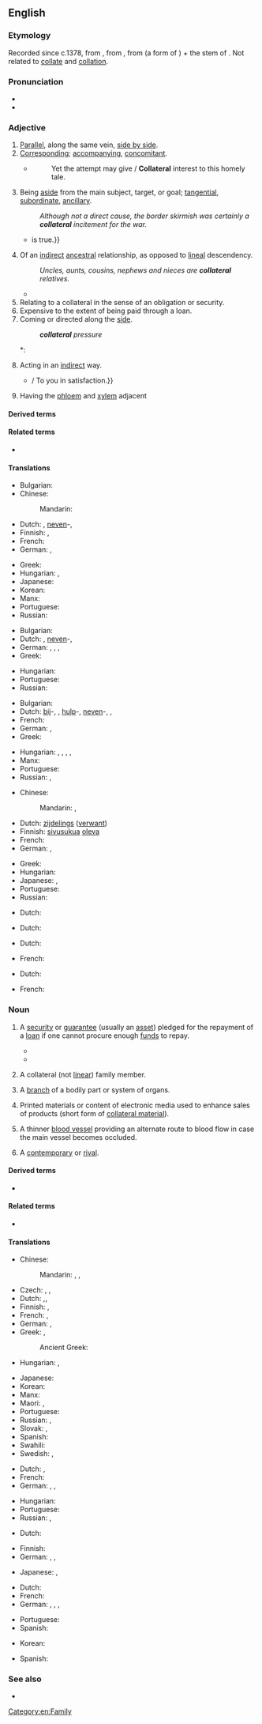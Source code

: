 {{also|collatéral}}
==English==

===Etymology===
Recorded since c.1378, from {{der|en|fro|-}}, from {{der|en|ML.|collaterālis}}, from {{der|en|la|col-|t=together with}} (a form of {{m|la|con-}}) + the stem of {{m|la|latus|t=side}}. Not related to [[collate]] and [[collation]].

===Pronunciation===
* {{IPA|en|/kəˈlætəɹəl/}}
* {{audio|en|LL-Q1860 (eng)-Vealhurl-collateral.wav ‎|Audio (UK)}}

===Adjective===
{{en-adj|-}}

# [[parallel|Parallel]], along the same vein, [[side by side]].
# [[corresponding|Corresponding]]; [[accompanying]], [[concomitant]].
#* {{rfdatek|en|Wordsworth}}
#*: Yet the attempt may give / '''Collateral''' interest to this homely tale.
# Being [[aside]] from the main subject, target, or goal; [[tangential]], [[subordinate]], [[ancillary]].
#: ''Although not a direct cause, the border skirmish was certainly a '''collateral''' incitement for the war.''
#: {{ux|en|'''collateral''' damage}}
#* {{RQ:Macaulay Atterbury|That he [Atterbury] was altogether in the wrong on the main question, and on all the '''collateral''' questions springing out of it, {{...}} is true.}}
# Of an [[indirect]] [[ancestral]] relationship, as opposed to [[lineal]] descendency.
#: ''Uncles, aunts, cousins, nephews and nieces are '''collateral''' relatives.''
#* {{quote-text|en|year=1885|author={{w|Richard Burton}}| title=The Book of the Thousand Nights and a Night| volume=5| passage=The pure blood all descends from five '''collateral''' lines called Al-Khamsah (the Cinque).}}
# Relating to a collateral in the sense of an obligation or security.
# Expensive to the extent of being paid through a loan.
# Coming or directed along the [[side]].
#: '''''collateral''' pressure''
#*: {{RQ:Shakespeare All's Well|I|i|passage='''collateral''' light}}
# Acting in an [[indirect]] way.
#*{{RQ:Shakespeare Lear|IV|v|passage=If by direct or by '''collateral''' hand / They find us touched, we will our kingdom give {{...}} / To you in satisfaction.}}
# {{lb|en|biology|of a vascular bundle}} Having the [[phloem]] and [[xylem]] adjacent

====Derived terms====
{{col4|en
|bicollateral
|collateral artery
|collateral circulation
|collateral damage
|collateral form
|collateral material
|collateral security
|collateral vein
|collateral vessel
|collaterality
|collaterally
}}

====Related terms====
* {{l|en|lateral}}

====Translations====
{{trans-top|parallel, along the same vein}}
* Bulgarian: {{t+|bg|успореден}}
* Chinese:
*: Mandarin: {{t+|cmn|旁系|alt=旁系的|tr=pángxì de|sc=Hani}}
* Dutch: {{t+|nl|collateraal}}, [[neven]]-, {{t+|nl|zijdelings}}
* Finnish: {{t+|fi|rinnakkainen}}, {{t|fi|[[rinnakkainen|rinnakkais-]]}}
* French: {{t+|fr|collatéral|m}}
* German: {{t|de|nebeneinanderliegend}}, {{t+|de|benachbart}}
{{trans-mid}}
* Greek: {{t+|el|παράλληλος|m|sc=Grek}}
* Hungarian: {{t+|hu|párhuzamos}}, {{t+|hu|szomszédos}}
* Japanese: {{t|ja|傍系の|tr=bōkei no}}
* Korean: {{t|ko|평행한}}
* Manx: {{t|gv|co-heuagh}}
* Portuguese: {{t|pt|colateral}}
* Russian: {{t+|ru|боково́й}}
{{trans-bottom}}

{{trans-top|corresponding, accompanying}}
* Bulgarian: {{t+|bg|съпътствуващ}}
* Dutch: {{t+|nl|collateraal}}, [[neven]]-, {{t+|nl|begeleidend}}
* German: {{t+|de|Neben-}}, {{t+|de|Bei-}}, {{t+|de|begleitend}}, {{t|de|Begleit-}}
* Greek: {{t+|el|συμπληρωματικός|m|sc=Grek}}
{{trans-mid}}
* Hungarian: {{t+|hu|kísérő}}
* Portuguese: {{t|pt|colateral}}
* Russian: {{t+|ru|сопу́тствующий}}
{{trans-bottom}}

{{trans-top|aside from the main subject, target}}
* Bulgarian: {{t+|bg|косвен}}
* Dutch: [[bij]]-, {{t+|nl|bijkomstig}}, [[hulp]]-, [[neven]]-, {{t+|nl|subsidiair}}, {{t+|nl|zijdelings}}
* French: {{t+|fr|collatéral|m}}
* German: {{t|de|hinzukommend}}, {{t+|de|Bei-}}
* Greek: {{t+|el|παράπλευρος|m|sc=Grek}}
{{trans-mid}}
* Hungarian: {{t+|hu|járulékos}}, {{t+|hu|kiegészítő}}, {{t+|hu|al-}}, {{t|hu|mellék-}}, {{t+|hu|mellékes}}
* Manx: {{t|gv|co-cheimnagh}}
* Portuguese: {{t|pt|colateral}}
* Russian: {{t+|ru|побо́чный}}, {{t+|ru|ко́свенный}}
{{trans-bottom}}

{{trans-top|of an indirect family relationship}}
* Chinese:
*: Mandarin: {{t+|cmn|旁系親屬|sc=Hani}}, {{t+|cmn|旁系亲属|tr=pángxì qīnshǔ}}
* Dutch: [[zijdelings]] ([[verwant]])
* Finnish: [[sivusuku]]a [[oleva]]
* French: {{t+|fr|collatéral|m}}
* German: {{t+|de|entfernt}}, {{t+|de|weitläufig}}
{{trans-mid}}
* Greek: {{t+|el|έμμεσος|m|sc=Grek}}
* Hungarian: {{t|hu|oldalági}}
* Japanese: {{t|ja|傍系親族の|tr=bōkei-shinzoku no}}, {{t|ja|傍系縁者の|tr=bōkei-enja no}}
* Portuguese: {{t|pt|colateral}}
* Russian: {{t+|ru|боково́й}}
{{trans-bottom}}

{{trans-top|related to an obligation or security}}
* Dutch: {{t-needed|nl}}
{{trans-mid}}
{{trans-bottom}}

{{trans-top|expensive}}
* Dutch: {{t-needed|nl}}
{{trans-mid}}
{{trans-bottom}}

{{trans-top|coming alongside}}
* Dutch: {{t-needed|nl}}
{{trans-mid}}
* French: {{t+|fr|collatéral|m}}
{{trans-bottom}}

{{trans-top|acting indirectly}}
* Dutch: {{t-needed|nl}}
{{trans-mid}}
* French: {{t+|fr|indirect|m}}
{{trans-bottom}}

===Noun===
{{en-noun|~}}

# {{lb|en|finance}} A [[security]] or [[guarantee]] (usually an [[asset]]) pledged for the repayment of a [[loan]] if one cannot procure enough [[fund]]s to repay.
#: {{syn|en|pledge}}
#* {{quote-web|en|year=2016|author=Ambrose Evans-Pritchard|work=The Telegraph|url=http://www.telegraph.co.uk/business/2016/10/16/euro-house-of-cards-to-collapse-warns-ecb-prophet/|title=Euro 'house of cards' to collapse, warns ECB prophet|passage="The decline in the quality of eligible '''collateral''' is a grave problem. The ECB is now buying corporate bonds that are close to junk, and the haircuts can barely deal with a one-notch credit downgrade. The reputational risk of such actions by a central bank would have been unthinkable in the past."}}
#* {{quote-web|en|url=https://www.nytimes.com/interactive/2019/08/14/magazine/slavery-capitalism.html|title=In order to understand the brutality of American capitalism, you have to start on the plantation|author=Matthew Desmond|work=New York Times|date=2019-08-14|passage= In colonial times, when land was not worth much and banks didn’t exist, most lending was based on human property. In the early 1700s, slaves were the dominant '''collateral''' in South Carolina.}}
# {{lb|en|now|_|rare}} A collateral (not [[linear]]) family member.
# {{lb|en|anatomy}} A [[branch]] of a bodily part or system of organs.
#: {{ux|en|Besides the arteries blood streams through numerous veins we call '''collaterals'''.}}
# {{lb|en|marketing}} Printed materials or content of electronic media used to enhance sales of products (short form of [[collateral material]]).
# {{lb|en|anatomy}} A thinner [[blood vessel]] providing an alternate route to blood flow in case the main vessel becomes occluded.
# {{lb|en|archaic}} A [[contemporary]] or [[rival]].

====Derived terms====
* {{l|en|marketing collateral}}

====Related terms====
* {{l|en|lateral}}

====Translations====
{{trans-top|security or guarantee}}
* Chinese:
*: Mandarin: {{t+|cmn|擔保}}, {{t+|cmn|担保|tr=dānbǎo}}, {{t+|cmn|抵押品|tr=dǐyāpǐn}}
* Czech: {{t|cs|kolaterál|m}}, {{t|cs|zajištění|n}}, {{t|cs|zástava|f}}
* Dutch: {{t+|nl|zekerheid|f}},{{t+|nl|onderpand|n}}, {{t+|nl|pand|n}}
* Finnish: {{t+|fi|pantti}}, {{t+|fi|vakuus}}
* French: {{t+|fr|nantissement|m}}, {{t+|fr|gage|m}}
* German: {{t+|de|Sicherheit|f}}, {{t+|de|Pfand|m}}
* Greek: {{t+|el|εχέγγυο|n}}, {{t+|el|εγγύηση|f}}
*: Ancient Greek: {{t|grc|ἐγγύη|f}}
* Hungarian: {{t+|hu|fedezet}}, {{t+|hu|biztosíték}}
{{trans-mid}}
* Japanese: {{t+|ja|担保|tr=たんぽ, tanpo}}
* Korean: {{t+|ko|담보물}}
* Manx: {{t|gv|raane|m}}
* Maori: {{t|mi|punga}}, {{t|mi|moni punga}}
* Portuguese: {{t+|pt|garantia|f}}
* Russian: {{t+|ru|поручи́тельство|n}}, {{t+|ru|зало́г|m}}
* Slovak: {{t|sk|záloha|f}}, {{t|sk|zástava|f}}
* Spanish: {{t+|es|prenda|f}}
* Swahili: {{t+|sw|dhamana|9/10}}
* Swedish: {{t+|sv|pant}}, {{t+|sv|säkerhet|c}}
{{trans-bottom}}

{{trans-top|collateral relative}}
* Dutch: {{t|nl|nevenverwant|m}}, {{t|nl|[[zijdelings]] [[verwant]]|m}}
* French: {{t+|fr|collatéral|m}}
* German: {{t|de|entfernter Verwandter|m}}, {{t|de|entfernte Verwandte|f}}, {{t|de|weitläufige Verwandtschaft|f}}
{{trans-mid}}
* Hungarian: {{t|hu|[[oldalági]] [[rokon]]}}
* Portuguese: {{t|pt|colateral|m}}
* Russian: {{t|ru|да́льний ро́дственник|m}}, {{t|ru|да́льняя ро́дственница|f}}
{{trans-bottom}}

{{trans-top|branch of a bodily part}}
* Dutch: {{t+|nl|vertakking|?}}
{{trans-mid}}
{{trans-bottom}}

{{trans-top|printed materials to enhance sales}}
* Finnish: {{t+|fi|vakuus}}
* German: {{t|de|Werbematerial|n}}, {{t|de|Marketing-Material|n}}, {{t|de|Begleitmaterial}}
{{trans-mid}}
* Japanese: {{t+|ja|パンフレット|tr=panfuretto}}, {{t|ja|カタログ|tr=katarogu}}
{{trans-bottom}}

{{trans-top|thinner blood vessel}}
* Dutch: {{t+|nl|collateraal|n}}
* French: {{t+|fr|collatérale|f}}
* German: {{t|de|Umgehungsgefäß|n}}, {{t|de|Kollateralgefäß|n}}, {{t|de|Kollaterale|f}}, {{t|de|Nebengefäß|n}}
{{trans-mid}}
* Portuguese: {{t|pt|colateral}}
* Spanish: {{t|es|colateral}}
{{trans-bottom}}

{{checktrans-top}}
* Korean: {{t-check|ko|2차적인|tr=ichajeogin}}
{{trans-mid}}
* Spanish: {{t+check|es|aval}}
{{trans-bottom}}

===See also===
* {{l|en|mortgage}}

[[Category:en:Family]]